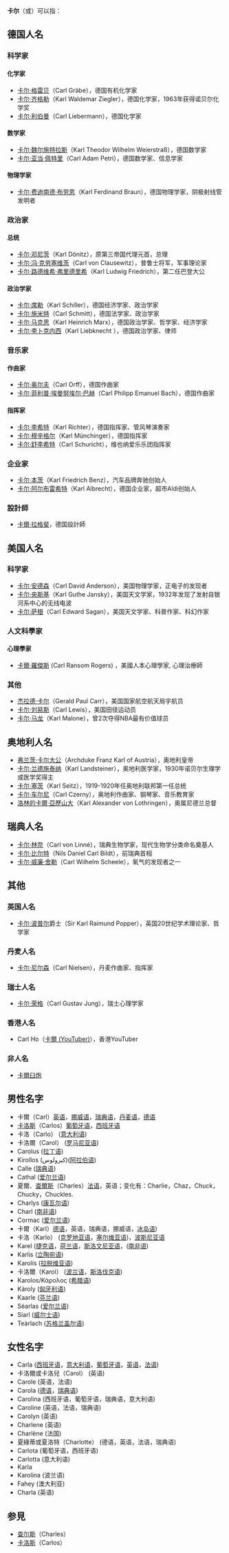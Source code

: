 {{NoteTA|1=zh-hans:卡尔; zh-hant:卡爾;}}
{{For|[[奥地利|奥地利]]的一所[[大学|大学]]|卡尔·弗朗岑斯大学}}
{{For|[[德国|德国]]的武器生产商|卡尔·瓦尔特运动枪有限公司}}
'''卡尔'''（'''{{lang|en|Carl}}'''或'''{{lang|en|Karl}}'''）可以指：

==德国人名==
===科学家===
====化学家====
*[[卡尔·格雷贝|卡尔·格雷贝]]（Carl Gräbe），德国有机化学家
*[[卡尔·齐格勒|卡尔·齐格勒]]（Karl Waldemar Ziegler），德国化学家，1963年获得诺贝尔化学奖
*[[卡尔·利伯曼|卡尔·利伯曼]]（Carl Liebermann），德国化学家

====数学家====
*[[卡尔·魏尔施特拉斯|卡尔·魏尔施特拉斯]]（Karl Theodor Wilhelm Weierstraß），德国数学家
*[[卡尔·亚当·佩特里|卡尔·亚当·佩特里]]（Carl Adam Petri），德国数学家、信息学家

====物理学家====
*[[卡尔·费迪南德·布劳恩|卡尔·费迪南德·布劳恩]]（Karl Ferdinand Braun），德国物理学家，阴极射线管发明者

===政治家===

====总统====
*[[卡尔·邓尼茨|卡尔·邓尼茨]]（Karl Dönitz），原第三帝国代理元首，总理
*[[卡尔·冯·克劳塞维茨|卡尔·冯·克劳塞维茨]]（Carl von Clausewitz），普鲁士将军，军事理论家
*[[卡尔·路德维希·弗里德里希|卡尔·路德维希·弗里德里希]]（Karl Ludwig Friedrich），第二任巴登大公

====政治学家====
*[[卡尔·席勒|卡尔·席勒]]（Karl Schiller），德国经济学家、政治学家
*[[卡尔·施米特|卡尔·施米特]]（Carl Schmitt），德国法学家、政治学家
*[[卡尔·马克思|卡尔·马克思]]（Karl Heinrich Marx），德国政治学家、哲学家、经济学家
*[[卡尔·李卜克内西|卡尔·李卜克内西]]（Karl Liebknecht ），德国政治学家、律师

===音乐家===
====作曲家====
*[[卡尔·奥尔夫|卡尔·奥尔夫]]（Carl Orff），德国作曲家
*[[卡尔·菲利普·埃曼努埃尔·巴赫|卡尔·菲利普·埃曼努埃尔·巴赫]]（Carl Philipp Emanuel Bach），德国作曲家

====指挥家====
*[[卡尔·李希特|卡尔·李希特]]（Karl Richter），德国指挥家、管风琴演奏家
*[[卡尔·穆辛格尔|卡尔·穆辛格尔]]（Karl Münchinger），德国指挥家
*[[卡尔·舒李希特|卡尔·舒李希特]]（Carl Schuricht），维也纳爱乐乐团指挥家

===企业家===
*[[卡尔·本茨|卡尔·本茨]]（Karl Friedrich Benz），汽车品牌奔驰创始人
*[[卡尔·阿尔布雷希特|卡尔·阿尔布雷希特]]（Karl Albrecht），德国企业家，超市Aldi创始人

===設計師===
*[[卡爾·拉格斐|卡爾·拉格斐]]，德国設計師

==美国人名==
===科学家===
*[[卡尔·安德森|卡尔·安德森]]（Carl David Anderson），美国物理学家，正电子的发现者
*[[卡尔·央斯基|卡尔·央斯基]]（Karl Guthe Jansky），美国天文学家，1932年发现了发射自银河系中心的无线电波
*[[卡尔·萨根|卡尔·萨根]]（Carl Edward Sagan），美国天文学家、科普作家、科幻作家

===人文科學家===

====心理學家====
*[[卡爾·羅傑斯|卡爾·羅傑斯]] (Carl Ransom Rogers) ，美國人本心理學家, 心理治療師

===其他===
*[[杰拉德·卡尔|杰拉德·卡尔]]（Gerald Paul Carr），美国国家航空航天局宇航员
*[[卡尔·刘易斯|卡尔·刘易斯]]（Carl Lewis），美国田径运动员
*[[卡尔·马龙|卡尔·马龙]]（Karl Malone），曾2次夺得NBA最有价值球员

==奥地利人名==
*[[弗兰茨·卡尔大公|弗兰茨·卡尔大公]]（Archduke Franz Karl of Austria），奥地利皇帝
*[[卡尔·兰德施泰纳|卡尔·兰德施泰纳]]（Karl Landsteiner），奥地利医学家，1930年诺贝尔生理学或医学奖得主
*[[卡尔·塞茨|卡尔·塞茨]]（Karl Seitz），1919-1920年任奥地利联邦第一任总统
*[[卡尔·车尔尼|卡尔·车尔尼]]（Carl Czerny），奥地利作曲家、钢琴家、音乐教育家
*[[洛林的卡爾·亞歷山大|洛林的卡爾·亞歷山大]]（Karl Alexander von Lothringen），奥属尼德兰总督

==瑞典人名==
*[[卡尔·林奈|卡尔·林奈]]（Carl von Linné），瑞典生物学家，现代生物学分类命名奠基人
*[[卡尔·比尔特|卡尔·比尔特]]（Nils Daniel Carl Bildt），前瑞典首相
*[[卡尔·威廉·舍勒|卡尔·威廉·舍勒]]（Carl Wilhelm Scheele），氧气的发现者之一

==其他==
===英国人名===
*[[卡尔·波普尔|卡尔·波普尔]]爵士（Sir Karl Raimund Popper），英国20世纪学术理论家、哲学家

===丹麦人名===
*[[卡尔·尼尔森|卡尔·尼尔森]]（Carl Nielsen），丹麦作曲家、指挥家

===瑞士人名===
*[[卡尔·荣格|卡尔·荣格]]（Carl Gustav Jung），瑞士心理学家

===香港人名===
*Carl Ho（[[卡爾_(YouTuber)|卡爾 (YouTuber)]]），香港YouTuber

===非人名===
*[[卡爾臼炮|卡爾臼炮]]

==男性名字==
* 卡爾（Carl）[[英语|英语]]，[[挪威语|挪威语]]，[[瑞典语|瑞典语]]，[[丹麦语|丹麦语]]，[[德语|德语]]
* [[卡洛斯|卡洛斯]]（Carlos）[[葡萄牙语|葡萄牙语]]，[[西班牙语|西班牙语]]
* 卡洛（Carlo） ([[意大利语|意大利语]])
* 卡洛爾（Carol） ([[罗马尼亚语|罗马尼亚语]])
* Carolus ([[拉丁语|拉丁语]])
* Kirollos (كيرولوس)([[阿拉伯语|阿拉伯语]])
* Calle ([[瑞典语|瑞典语]]) 
* Cathal ([[爱尔兰语|爱尔兰语]])
* 夏爾、[[查爾斯|查爾斯]]（Charles）[[法语|法语]]，英语；变化有：Charlie，Chaz，Chuck，Chucky，Chuckles.
* Charlys ([[康瓦尔语|康瓦尔语]])
* Charl ([[南非语|南非语]])
* Cormac ([[爱尔兰语|爱尔兰语]])
* 卡爾（Karl）[[德语|德语]]，英语，瑞典语，挪威语，[[冰岛语|冰岛语]])
* 卡洛（Karlo） ([[克罗地亚语|克罗地亚语]]，[[塞尔维亚语|塞尔维亚语]])，[[波斯尼亚语|波斯尼亚语]]
* Karel ([[捷克语|捷克语]]，[[荷兰语|荷兰语]]，[[斯洛文尼亚语|斯洛文尼亚语]]，([[南非语|南非语]])
* Karlis ([[立陶宛语|立陶宛语]])
* Karolis ([[拉脱维亚语|拉脱维亚语]])
* 卡洛爾（Karol） ([[波兰语|波兰语]]，[[斯洛伐克语|斯洛伐克语]])
* Karolos/Κάρολος ([[希腊语|希腊语]])
* Károly ([[匈牙利语|匈牙利语]])
* Kaarle ([[芬兰语|芬兰语]])
* Séarlas ([[爱尔兰语|爱尔兰语]])
* Siarl ([[威尔士语|威尔士语]])
* Teàrlach ([[苏格兰盖尔语|苏格兰盖尔语]])

==女性名字==
* Carla ([[西班牙语|西班牙语]]，[[意大利语|意大利语]]，[[葡萄牙语|葡萄牙语]]，[[英语|英语]]，[[法语|法语]])
* 卡洛爾或卡洛兒（Carol） (英语)
* Carole (英语，法语)
* Carola ([[德语|德语]]，[[瑞典语|瑞典语]])
* Carolina (西班牙语，葡萄牙语，瑞典语，意大利语)
* Caroline (英语，法语，瑞典语)
* Carolyn (英语)
* Charlene (英语)
* Charlène (法国)
* 夏綠蒂或夏洛特（Charlotte） (德语，英语，法语，瑞典语)
* Carlota  (葡萄牙语，西班牙语)
* Carlotta (意大利语)
* Karla
* Karolina (波兰语)
* Fahey (澳大利亚)
* Charla (英语)

==参見==
*[[查尔斯|查尔斯]]（Charles）
*[[卡洛斯|卡洛斯]]（Carlos）

{{Disambiguation|K|Cat=二字人名译名消歧义}}